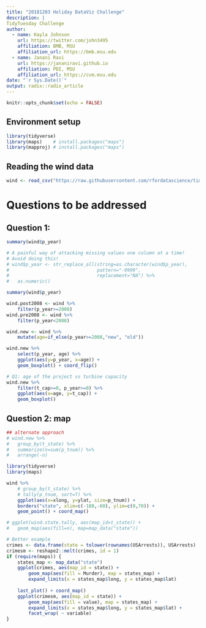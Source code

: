 ```yaml
---
title: "20181203 Holiday DataViz Challenge"
description: |
TidyTuesday Challenge
author:
  - name: Kayla Johnson
    url: https://twitter.com/john3495
    affiliation: BMB, MSU
    affiliation_url: https://bmb.msu.edu
  - name: Janani Ravi
    url: https://jananiravi.github.io
    affiliation: PDI, MSU
    affiliation_url: https://cvm.msu.edu
date: "`r Sys.Date()`"
output: radix::radix_article
---
```


```r
knitr::opts_chunk$set(echo = FALSE)
```


## Environment setup

```r
library(tidyverse)
library(maps)    # install.packages("maps")
library(mapproj) # install.packages("maps")
```
## Reading the wind data
```r
wind <- read_csv("https://raw.githubusercontent.com/rfordatascience/tidytuesday/master/data/2018-11-06/us_wind.csv", na=c("missing", "-9999", -9999, NA, "N/A", "n/a"))
```

# Questions to be addressed


## Question 1: 
```r
summary(wind$p_year)

# A painful way of attacking missing values one column at a time!
# Avoid doing this!
# wind$p_year <- str_replace_all(string=as.character(wind$p_year),
#                                pattern="-9999",
#                                replacement="NA") %>%
#   as.numeric()
```

```r
summary(wind$p_year)

wind.post2008 <- wind %>%
	filter(p_year>=2008)
wind.pre2008 <- wind %>%
	filter(p_year<2008)

wind.new <- wind %>%
	mutate(age=if_else(p_year>=2008,"new", "old"))

wind.new %>%
	select(p_year, age) %>%
	ggplot(aes(y=p_year, x=age)) +
	geom_boxplot() + coord_flip()

# Q1: age of the project vs turbine capacity
wind.new %>%
	filter(t_cap>=0, p_year>=0) %>%
	ggplot(aes(x=age, y=t_cap)) +
	geom_boxplot()
```

## Question 2: map

```r
## alternate approach
# wind.new %>%
#   group_by(t_state) %>%
#   summarize(n=sum(p_tnum)) %>%
#   arrange(-n)

library(tidyverse)
library(maps)

wind %>%
	# group_by(t_state) %>%
	# tally(p_tnum, sort=T) %>%
	ggplot(aes(x=xlong, y=ylat, size=p_tnum)) +
	borders("state", xlim=c(-180,-60), ylim=c(0,70)) +
	geom_point() + coord_map()

# ggplot(wind.state.tally, aes(map_id=t_state)) +
#   geom_map(aes(fill=n), map=map_data("state"))

# Better example
crimes <- data.frame(state = tolower(rownames(USArrests)), USArrests)
crimesm <- reshape2::melt(crimes, id = 1)
if (require(maps)) {
	states_map <- map_data("state")
	ggplot(crimes, aes(map_id = state)) +
		geom_map(aes(fill = Murder), map = states_map) +
		expand_limits(x = states_map$long, y = states_map$lat)
	
	last_plot() + coord_map()
	ggplot(crimesm, aes(map_id = state)) +
		geom_map(aes(fill = value), map = states_map) +
		expand_limits(x = states_map$long, y = states_map$lat) +
		facet_wrap( ~ variable)
}
```